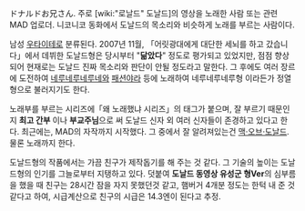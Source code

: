 ドナルドお兄さん. 주로 [wiki:"로날드" 도날드]의 영상을 노래한 사람 또는 관련 MAD 업로더. 니코니코 동화에서 도날드의 목소리와 비슷하게 노래를 부르는 사람이다.

남성 [[우타이테]]로 분류된다. 2007년 11월, 「어릿광대에게 대단한 세뇌를 하고 갔습니다」에서 데뷔한 도날드형은 당시부터 "'''닮았다'''" 정도로 평가되고 있었지만, 점점 향상되어 현재로는 도날드 진짜 목소리와 판단이 안될 정도라고 말한다.
그 후에도 여러 장르에 도전하여 [[네루네루네루네]]와 [[패션야라]] 등에 노래하여 네루네루네루형 이라든가 정열형으로 불러지기도 한다.

노래부를 부르는 시리즈에「왜 노래했냐 시리즈」의 태그가 붙으며, 잘 부르기 때문인지 '''최고 간부''' 이나 '''부교주님'''으로 써 도날드 신자 외 여러 신자들이 존경하고 있다고 한다. 최근에는, MAD의 자작까지 시작했다. 그 중에서 잘 알려져있는건 [http://youtu.be/Z6QF_H-qLgE 맥·오브·도날드]. 물론 노래까지 한다.

도날드형의 작품에서는 가끔 친구가 제작돕기를 해 주는 것 같다.
그 기술의 높이는 도날드형의 인기를 그늘로부터 지탱하고 있다.
덧붙여 '''도날드 동영상 유성군 형Ver'''의 심부름을 했을 때 친구는 28시간 잠을 자지 못했던것 같고, 햄버거 4개분 정도는 한턱 내 준 것 같다고 하여, 시급계산으로 친구의 시급은 14.3엔이 된다고 추정.

